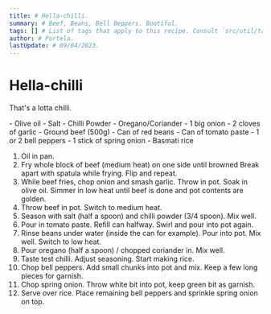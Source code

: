```yaml
---
title: # Hella-chilli.
summary: # Beef, Beans, Bell Beppers. Bootiful.
tags: [] # List of tags that apply to this recipe. Consult `src/util/tag-list.ts` for the available values.
author: # Portela.
lastUpdate: # 09/04/2023.
---
```



# Hella-chilli

That's a lotta chilli.

<Ingredients>
- Olive oil
- Salt
- Chilli Powder
- Oregano/Coriander
- 1 big onion
- 2 cloves of garlic
- Ground beef (500g)
- Can of red beans
- Can of tomato paste
- 1 or 2 bell peppers
- 1 stick of spring onion
- Basmati rice
</Ingredients>

1. Oil in pan.
2. Fry whole block of beef (medium heat) on one side until browned Break apart with spatula while frying. Flip and repeat.
3. While beef fries, chop onion and smash garlic. Throw in pot. Soak in olive oil. Simmer in low heat until beef is done and pot contents are golden.
4. Throw beef in pot. Switch to medium heat.
5. Season with salt (half a spoon) and chilli powder (3/4 spoon). Mix well.
6. Pour in tomato paste. Refill can halfway. Swirl and pour into pot again.
7. Rinse beans under water (inside the can for example). Pour into pot. Mix well. Switch to low heat.
9. Pour oregano (half a spoon) / chopped coriander in. Mix well.
8. Taste test chilli. Adjust seasoning. Start making rice.
10. Chop bell peppers. Add small chunks into pot and mix. Keep a few long pieces for garnish.
11. Chop spring onion. Throw white bit into pot, keep green bit as garnish.
12. Serve over rice. Place remaining bell peppers and sprinkle spring onion on top.